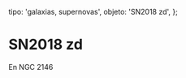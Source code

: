 
  tipo: 'galaxias, supernovas',
  objeto: 'SN2018 zd',
};

# SN2018 zd

En NGC 2146

<Imagen
  src="registro/sn2018-zd_20180321_2018zd_20180321_i88.jpg"
  fecha="20180321"
/>
